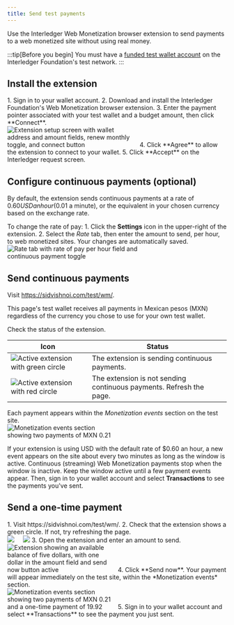 ```yaml
---
title: Send test payments
---
```



Use the Interledger Web Monetization browser extension to send payments to a web monetized site without using real money. 

:::tip[Before you begin]
You must have a [funded test wallet account](/tutorials/test-wallet-sign-up) on the Interledger Foundation's test network.
:::

## Install the extension
    
<Steps>
    1. Sign in to your <LinkOut href="https://wallet.interledger-test.dev/">wallet account</LinkOut>.
    2. Download and install the Interledger Foundation's <LinkOut href="https://webmonetization.org/install">Web Monetization browser extension</LinkOut>.
    3. Enter the payment pointer associated with your test wallet and a budget amount, then click **Connect**.<br /><img
    src='/img/docs/extension/connection-setup.png' alt='Extension setup screen with wallet address and amount fields, renew monthly toggle, and connect button' style='max-width:300px' class='img-outline'/>
    4. Click **Agree** to allow the extension to connect to your wallet. 
    5. Click **Accept** on the Interledger request screen.
</Steps>

## Configure continuous payments (optional)

By default, the extension sends continuous payments at a rate of $0.60 USD an hour ($0.01 a minute), or the equivalent in your chosen currency based on the exchange rate.

To change the rate of pay:
<Steps>
    1. Click the **Settings** icon in the upper-right of the extension.
    2. Select the *Rate* tab, then enter the amount to send, per hour, to web monetized sites. Your changes are automatically saved.<br /><img src='/img/docs/extension/rate-tab.png' alt='Rate tab with rate of pay per hour field and continuous payment toggle' style='max-width:300px' class='img-outline'/>
</Steps>

## Send continuous payments

Visit <LinkOut href="https://sidvishnoi.com/test/wm/" withIcon={false}>https://sidvishnoi.com/test/wm/</LinkOut>. 

This page's test wallet receives all payments in Mexican pesos (MXN) regardless of the currency you chose to use for your own test wallet. 

Check the status of the extension.

| Icon | Status |
| ---- | ------ |
| ![Active extension with green circle](/img/docs/extension/enabled-monetized.png) | The extension is sending continuous payments. |
| ![Active extension with red circle](/img/docs/extension/enabled-unmonetized.png) | The extension is not sending continuous payments. Refresh the page. |

Each payment appears within the *Monetization events* section on the test site.<br /><img src='/img/docs/testwallet/testwallet-sid-continuous-events.png' alt='Monetization events section showing two payments of MXN 0.21' style='max-width:250px' class='img-outline'/>

If your extension is using USD with the default rate of $0.60 an hour, a new event appears on the site about every two minutes as long as the window is active. Continuous (streaming) Web Monetization payments stop when the window is inactive. Keep the window active until a few payment events appear. Then, sign in to your <LinkOut href="https://wallet.interledger-test.dev/">wallet account</LinkOut> and select **Transactions** to see the payments you've sent.

## Send a one-time payment

<Steps>
    1. Visit <LinkOut href="https://sidvishnoi.com/test/wm/" withIcon={false}>https://sidvishnoi.com/test/wm/</LinkOut>.
    2. Check that the extension shows a green circle. If not, try refreshing the page.<br /><img src="/img/docs/extension/enabled-monetized.png" style="float:left;padding-right:20px"/><img src="/img/docs/extension/disabled-monetized.png"/>
    3. Open the extension and enter an amount to send.<br /><img src='/img/docs/extension/otp-send-now.png' alt='Extension showing an available balance of five dollars, with one dollar in the amount field and send now button active' style='max-width:250px' class='img-outline'/>
    4. Click **Send now**. Your payment will appear immediately on the test site, within the *Monetization events* section.<br /><img src='/img/docs/testwallet/testwallet-sid-otp-event.png' alt='Monetization events section showing two payments of MXN 0.21 and a one-time payment of 19.92' style='max-width:250px' class='img-outline'/>
    5. Sign in to your <LinkOut href="https://wallet.interledger-test.dev/">wallet account</LinkOut> and select **Transactions** to see the payment you just sent.
</Steps>